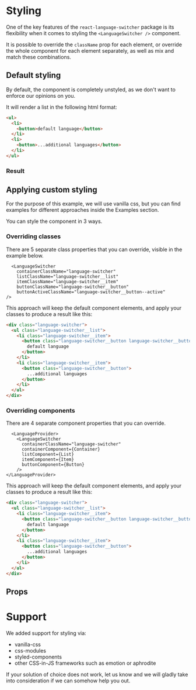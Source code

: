 
<Meta title="Documentation|Styling" />

# Styling

One of the key features of the `react-language-switcher` package is its flexibility when it comes to styling the `<LanguageSwitcher />` component.

It is possible to override the `className` prop for each element, or override the whole component for each element separately, as well as mix and match these combinations.

## Default styling

By default, the component is completely unstyled, as we don't want to enforce our opinions on you.

It will render a list in the following html format:

```html
<ul>
  <li>
    <button>default language</button>
  </li>
  <li>
    <button>...additional languages</button>
  </li>
</ul>
```

### Result

<Preview withSource="none">
  <LanguageProvider config={{ languageList: ['en', 'de', 'fr'] }}>
    <LanguageSwitcher />
  </LanguageProvider>
</Preview>

## Applying custom styling

For the purpose of this example, we will use vanilla css, but you can find examples for different approaches inside the Examples section.

You can style the component in 3 ways.

### Overriding classes

There are 5 separate class properties that you can override, visible in the example below.

```tsx
  <LanguageSwitcher
    containerClassName="language-switcher"
    listClassName="language-switcher__list"
    itemClassName="language-switcher__item"
    buttonClassName="language-switcher__button"
    buttonActiveClassName="language-switcher__button--active"
/>
```

This approach will keep the default component elements, and apply your classes to produce a result like this:

```html
<div class="language-switcher">
  <ul class="language-switcher__list">
    <li class="language-switcher__item">
      <button class="language-switcher__button language-switcher__button--active">
        default language
      </button>
    </li>
    <li class="language-switcher__item">
      <button class="language-switcher__button">
        ...additional languages
      </button>
    </li>
  </ul>
</div>
```

### Overriding components

There are 4 separate component properties that you can override.

```tsx
  <LanguageProvider>
    <LanguageSwitcher
      containerClassName="language-switcher"
      containerComponent={Container}
      listComponent={List}
      itemComponent={Item}
      buttonComponent={Button}
    />
</LanguageProvider>
```

This approach will keep the default component elements, and apply your classes to produce a result like this:

```html
<div class="language-switcher">
  <ul class="language-switcher__list">
    <li class="language-switcher__item">
      <button class="language-switcher__button language-switcher__button--active">
        default language
      </button>
    </li>
    <li class="language-switcher__item">
      <button class="language-switcher__button">
        ...additional languages
      </button>
    </li>
  </ul>
</div>
```


## Props

<Props of={LanguageSwitcher} />

# Support

We added support for styling via:

- vanilla-css
- css-modules
- styled-components
- other CSS-in-JS frameworks such as emotion or aphrodite

If your solution of choice does not work, let us know and we will gladly take into consideration if we can somehow help you out.
